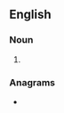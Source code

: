 {{also|félons|fêlons}}
==English==

===Noun===
{{head|en|noun form}}

# {{plural of|felon|lang=en}}

===Anagrams===
* {{anagrams|en|a=eflnos|flones}}